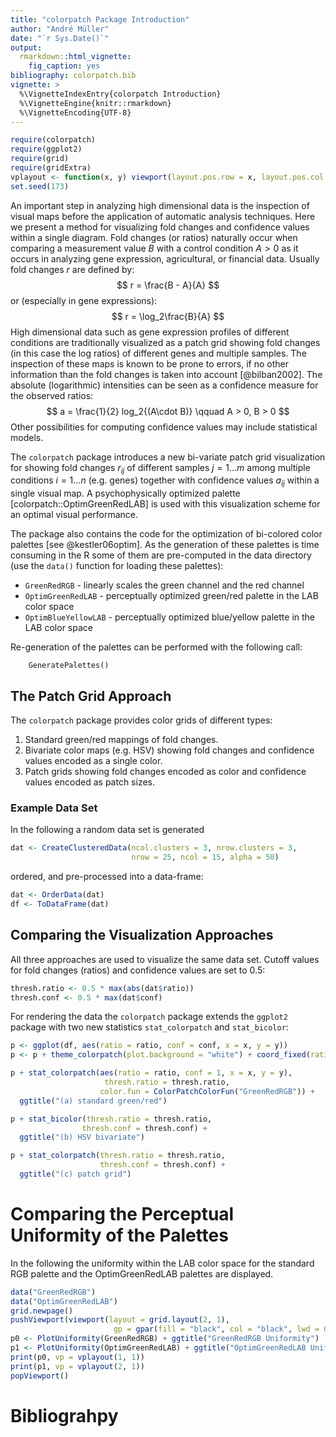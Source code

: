 ```yaml
---
title: "colorpatch Package Introduction"
author: "André Müller"
date: "`r Sys.Date()`"
output:
  rmarkdown::html_vignette:
    fig_caption: yes
bibliography: colorpatch.bib
vignette: >
  %\VignetteIndexEntry{colorpatch Introduction}
  %\VignetteEngine{knitr::rmarkdown}
  %\VignetteEncoding{UTF-8}
---
```


```r
require(colorpatch)
require(ggplot2)
require(grid)
require(gridExtra)
vplayout <- function(x, y) viewport(layout.pos.row = x, layout.pos.col = y)
set.seed(173)
```

An important step in analyzing high dimensional data is 
the inspection of visual maps before the application of automatic analysis techniques.
Here we present a method for visualizing fold changes and confidence values within a single diagram.
Fold changes (or ratios) naturally occur when comparing a measurement value $B$ with a control condition $A > 0$ as it occurs in analyzing gene expression, agricultural, or financial data.
Usually fold changes $r$ are defined by:
$$
  r = \frac{B - A}{A}
$$
or (especially in gene expressions):
$$
  r = \log_2\frac{B}{A}
$$
High dimensional data such as gene expression profiles of different conditions are traditionally visualized as a patch grid showing fold changes (in this case the log ratios) of different genes and multiple samples.
The inspection of these maps is known to be prone to errors, if no other information than the fold changes is taken into account [@bilban2002].
The absolute (logarithmic) intensities can be seen as a confidence measure for the observed ratios:
$$
  a = \frac{1}{2} log_2{(A\cdot B)} \qquad A > 0, B > 0
$$
Other possibilities for computing confidence values may include statistical models.

The `colorpatch` package introduces a new bi-variate patch grid visualization for showing fold changes $r_{ij}$ of different samples $j=1\ldots m$ among multiple conditions $i=1\ldots n$ (e.g. genes) together with confidence values $a_{ij}$ within a single visual map.
A psychophysically optimized palette [colorpatch::OptimGreenRedLAB] is used with this
visualization scheme for an optimal visual performance.

The package also contains the code for the optimization of bi-colored color palettes [see @kestler06optim]. As the generation of these palettes is time consuming in the R some of them are pre-computed in the data directory (use the `data()` function for loading these palettes):

- `GreenRedRGB` - linearly scales the green channel and the red channel
- `OptimGreenRedLAB` - perceptually optimized green/red palette in the LAB color space
- `OptimBlueYellowLAB` - perceptually optimized blue/yellow palette in the LAB color space

Re-generation of the palettes can be performed with the following call:
```
    GeneratePalettes()
```

## The Patch Grid Approach

The `colorpatch` package provides color grids of different types:

1. Standard green/red mappings of fold changes.
2. Bivariate color maps (e.g. HSV) showing fold changes and confidence values encoded as a single color.
3. Patch grids showing fold changes encoded as color and confidence values encoded as  patch sizes.

### Example Data Set

In the following a random data set is generated
```r
dat <- CreateClusteredData(ncol.clusters = 3, nrow.clusters = 3, 
                           nrow = 25, ncol = 15, alpha = 50)
```

ordered, and pre-processed into a data-frame:
```r
dat <- OrderData(dat)
df <- ToDataFrame(dat)
```


## Comparing the Visualization Approaches
All three approaches are used to visualize the same data set.
Cutoff values for fold changes (ratios) and confidence values are set to $0.5$:
```r
thresh.ratio <- 0.5 * max(abs(dat$ratio))
thresh.conf <- 0.5 * max(dat$conf)
```

For rendering the data the `colorpatch` package extends the `ggplot2` package with two new statistics `stat_colorpatch` and `stat_bicolor`:
```r
p <- ggplot(df, aes(ratio = ratio, conf = conf, x = x, y = y))
p <- p + theme_colorpatch(plot.background = "white") + coord_fixed(ratio = 1)

p + stat_colorpatch(aes(ratio = ratio, conf = 1, x = x, y = y),
                     thresh.ratio = thresh.ratio,
                    color.fun = ColorPatchColorFun("GreenRedRGB")) + 
  ggtitle("(a) standard green/red")

p + stat_bicolor(thresh.ratio = thresh.ratio,
                thresh.conf = thresh.conf) +
  ggtitle("(b) HSV bivariate")

p + stat_colorpatch(thresh.ratio = thresh.ratio, 
                    thresh.conf = thresh.conf) +
  ggtitle("(c) patch grid")
```

# Comparing the Perceptual Uniformity of the Palettes

In the following the uniformity within the LAB color space for the standard RGB palette and the OptimGreenRedLAB palettes are displayed.

```r
data("GreenRedRGB")
data("OptimGreenRedLAB")
grid.newpage()
pushViewport(viewport(layout = grid.layout(2, 1),
                       gp = gpar(fill = "black", col = "black", lwd = 0)))
p0 <- PlotUniformity(GreenRedRGB) + ggtitle("GreenRedRGB Uniformity")
p1 <- PlotUniformity(OptimGreenRedLAB) + ggtitle("OptimGreenRedLAB Uniformity")
print(p0, vp = vplayout(1, 1))
print(p1, vp = vplayout(2, 1))
popViewport()
```

# Bibliograhpy

